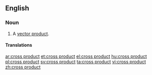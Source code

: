 ==English==

===Noun===
{{en-noun}}

# {{lb|en|linear algebra}} A [[vector product]].

====Translations====
{{trans-see|vector product}}

[[ar:cross product]]
[[et:cross product]]
[[el:cross product]]
[[hu:cross product]]
[[pl:cross product]]
[[sv:cross product]]
[[ta:cross product]]
[[vi:cross product]]
[[zh:cross product]]